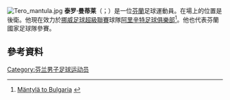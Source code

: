 [[File:Tero_mantula.jpg|thumb]]
'''泰罗·曼蒂莱'''（{{lang-fi|Tero Mäntylä}}；{{bd|1991年|4月18日}}）是一位[[芬蘭|芬蘭]]足球運動員。在場上的位置是後衛。他現在效力於[[挪威足球超級聯賽|挪威足球超級聯賽]]球隊[[阿里辛特足球俱樂部|阿里辛特足球俱樂部]]<ref>[http://www.iltasanomat.fi/veikkausliiga/pikkuhuuhkajien-pakki-siirtyy-bulgariaan/art-1288440249081.html?ref=rss Mäntylä to Bulgaria] {{fi icon}}</ref>。他也代表芬蘭國家足球隊參賽。

==參考資料==
{{Reflist}}

{{DEFAULTSORT:Mantyla, Tero}}
[[Category:芬兰男子足球运动员|Category:芬兰男子足球运动员]]